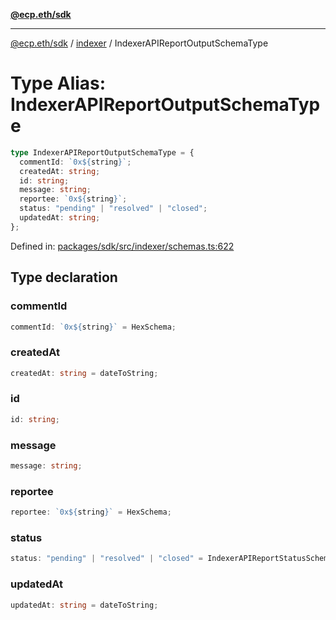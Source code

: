 [**@ecp.eth/sdk**](../../index.mdx)

***

[@ecp.eth/sdk](/sdk-reference/index.mdx) / [indexer](/sdk-reference/indexer/index.mdx) / IndexerAPIReportOutputSchemaType

# Type Alias: IndexerAPIReportOutputSchemaType

```ts
type IndexerAPIReportOutputSchemaType = {
  commentId: `0x${string}`;
  createdAt: string;
  id: string;
  message: string;
  reportee: `0x${string}`;
  status: "pending" | "resolved" | "closed";
  updatedAt: string;
};
```

Defined in: [packages/sdk/src/indexer/schemas.ts:622](https://github.com/ecp-eth/comments-monorepo/blob/main/packages/sdk/src/indexer/schemas.ts#L622)

## Type declaration

### commentId

```ts
commentId: `0x${string}` = HexSchema;
```

### createdAt

```ts
createdAt: string = dateToString;
```

### id

```ts
id: string;
```

### message

```ts
message: string;
```

### reportee

```ts
reportee: `0x${string}` = HexSchema;
```

### status

```ts
status: "pending" | "resolved" | "closed" = IndexerAPIReportStatusSchema;
```

### updatedAt

```ts
updatedAt: string = dateToString;
```
